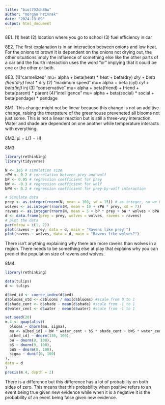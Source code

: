 ```yaml
---
title: "biol792ch8hw"
author: "morgan hrivnak"
date: "2024-10-09"
output: html_document
---
```

8E1. 
     (1) heat
     (2) location where you go to school
     (3) fuel efficiency in car
     
8E2.
The first explanation is in an interaction between onions and low heat. For the onions to brown it is dependent on the onions not drying out, the other situations imply the influence of something else like the other parts of a car and the fourth interaction uses the word "or" implying that it could be one or the other or both. 

8E3.
(1)"carmelized" mu= alpha + beta(heat) * heat + beta(dry) *dry + beta (heatdry)* heat * dry
(2) "maximum speed" mu= alpha + beta (cyl) *cyl + beta(inj) * inj
(3) "conservative" mu= alpha + beta(friend) + friend + beta(parent) * parent
(4)"intelligence" mu= alpha + beta(social) * social + beta(pendage) * pendage

8M1. 
This change might not be linear because this change is not an additive change, raising the tmerpature of the greenhouse preveneted all blooms not just some. This is not a linear reaction but is still a three-way interaction. Water and shade are dependent on one another while temperature interacts with everything. 

8M2.
µi = L(1 − H)

8M3. 
```r
library(rethinking)
library(tidyverse)

N <- 1e5 # simulation size
rPW <- 0.2 # correlation between prey and wolf
bP <- 0.05 # regression coefficient for prey
bW <- -0.3 # regression coefficient for wolf
bPW <- 0.2 # regression coefficient for prey-by-wolf interaction

# Simulate data
prey <- as.integer(rnorm(N, mean = 100, sd = 15)) # as.integer, so we have "whole" animals
wolves <- as.integer(rnorm(N, mean = 10 + rPW * prey, sd = 7))
ravens <- as.integer(rnorm(N, mean = 5 + bP * prey + bW * wolves + bPW * wolves * prey, sd = 9))
d <- data.frame(prey = prey, wolves = wolves, ravens = ravens)
# plot the data
par(mfrow = c(1, 2))
plot(ravens ~ prey, data = d, main = "Ravens like prey!")
plot(ravens ~ wolves, data = d, main = "Ravens like wolves?")
```

There isn't anything explaining why there are more ravens than wolves in a region. There needs to be something else at play that explains why you can predict the population size of ravens and wolves. 

8M4. 
```r
library(rethinking)

data(tulips)
d <- tulips

d$bed_id <- coerce_index(d$bed)
d$blooms_std <- d$blooms / max(d$blooms) #scale from 0 to 1
d$shade_cent <- d$shade - mean(d$shade) #scale from -1 to 1
d$water_cent <- d$water - mean(d$water) #scale from -1 to 1

set.seed(20) 
m.4 <- quap(alist(
  blooms ~ dnorm(mu, sigma),
  mu <- a[bed_id] + bW * water_cent + bS * shade_cent + bWS * water_cent * shade_cent,
  a[bed_id] ~ dnorm(130, 100),
  bW ~ dnorm(0, 100),
  bS ~ dnorm(0, 100),
  bWS ~ dnorm(0, 100),
  sigma ~ dunif(0, 100)
),
data = d
)
precis(m.4, depth = 2)

```
There is a difference but this difference has a lot of probability on both sides of zero. This means that this probability when positive refers to an event being true given new evidence while when it is a negative it is the probability of an event being false given new evidence. 




